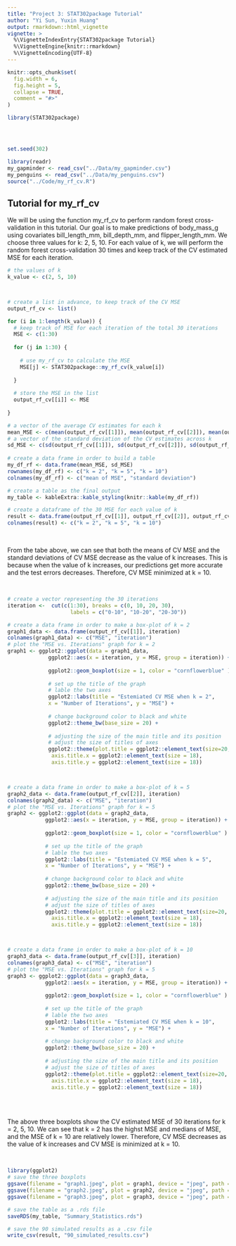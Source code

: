 ```yaml
---
title: "Project 3: STAT302package Tutorial"
author: "Yi Sun, Yuxin Huang"
output: rmarkdown::html_vignette
vignette: >
  %\VignetteIndexEntry{STAT302package Tutorial}
  %\VignetteEngine{knitr::rmarkdown}
  %\VignetteEncoding{UTF-8}
---
```


```r
knitr::opts_chunk$set(
  fig.width = 6, 
  fig.height = 5, 
  collapse = TRUE,
  comment = "#>"
)
```

```r
library(STAT302package)




set.seed(302)
```

```r
library(readr)
my_gapminder <- read_csv("../Data/my_gapminder.csv")
my_penguins <- read_csv("../Data/my_penguins.csv")
source("../Code/my_rf_cv.R")
```
## Tutorial for my_rf_cv


We will be using the function my_rf_cv to perform random forest cross-validation
in this tutorial. Our goal is to make predictions of body_mass_g using covariates bill_length_mm, bill_depth_mm, and flipper_length_mm. We choose three values for k: 2, 5, 10. For each
value of k, we will perform the random forest cross-validation 30 times and keep track
of the CV estimated MSE for each iteration.
<br>
```r
# the values of k
k_value <- c(2, 5, 10)



# create a list in advance, to keep track of the CV MSE
output_rf_cv <- list()

for (i in 1:length(k_value)) {
  # keep track of MSE for each iteration of the total 30 iterations
  MSE <- c(1:30)
  
  for (j in 1:30) {
    
    # use my_rf_cv to calculate the MSE
    MSE[j] <- STAT302package::my_rf_cv(k_value[i])
    
  }
  
  # store the MSE in the list
  output_rf_cv[[i]] <- MSE
 
}

# a vector of the average CV estimates for each k
mean_MSE <- c(mean(output_rf_cv[[1]]), mean(output_rf_cv[[2]]), mean(output_rf_cv[[3]]))
# a vector of the standard deviation of the CV estimates across k                  
sd_MSE <- c(sd(output_rf_cv[[1]]), sd(output_rf_cv[[2]]), sd(output_rf_cv[[3]]))
                                       
# create a data frame in order to build a table
my_df_rf <- data.frame(mean_MSE, sd_MSE)
rownames(my_df_rf) <- c("k = 2", "k = 5", "k = 10")
colnames(my_df_rf) <- c("mean of MSE", "standard deviation")

# create a table as the final output
my_table <- kableExtra::kable_styling(knitr::kable(my_df_rf))

# create a dataframe of the 30 MSE for each value of k
result <- data.frame(output_rf_cv[[1]], output_rf_cv[[2]], output_rf_cv[[3]])
colnames(result) <- c("k = 2", "k = 5", "k = 10")


```

<br>

From the tabe above, we can see that both the means of CV MSE and the standard deviations of CV MSE
decrease as the value of k increases. This is because when the value of k increases, our predictions get 
more accurate and the test errors decreases. Therefore, CV MSE minimized at k = 10.

<br>

```r

# create a vector representing the 30 iterations
iteration <-  cut(c(1:30), breaks = c(0, 10, 20, 30), 
                    labels = c("0-10", "10-20", "20-30"))

# create a data frame in order to make a box-plot of k = 2
graph1_data <- data.frame(output_rf_cv[[1]], iteration)
colnames(graph1_data) <- c("MSE", "iteration")
# plot the "MSE vs. Iterations" graph for k = 2
graph1 <- ggplot2::ggplot(data = graph1_data, 
             ggplot2::aes(x = iteration, y = MSE, group = iteration)) +
  
             ggplot2::geom_boxplot(size = 1, color = "cornflowerblue" ) +
    
             # set up the title of the graph
             # lable the two axes
             ggplot2::labs(title = "Estemiated CV MSE when k = 2",
             x = "Number of Iterations", y = "MSE") +
    
             # change background color to black and white
             ggplot2::theme_bw(base_size = 20) +
  
             # adjusting the size of the main title and its position
             # adjust the size of titles of axes
             ggplot2::theme(plot.title = ggplot2::element_text(size=20, hjust = 0.5), 
              axis.title.x = ggplot2::element_text(size = 18),
              axis.title.y = ggplot2::element_text(size = 18))



# create a data frame in order to make a box-plot of k = 5
graph2_data <- data.frame(output_rf_cv[[2]], iteration)
colnames(graph2_data) <- c("MSE", "iteration")
# plot the "MSE vs. Iterations" graph for k = 5
graph2 <- ggplot2::ggplot(data = graph2_data, 
            ggplot2::aes(x = iteration, y = MSE, group = iteration)) +
  
            ggplot2::geom_boxplot(size = 1, color = "cornflowerblue" ) +
    
            # set up the title of the graph
            # lable the two axes
            ggplot2::labs(title = "Estemiated CV MSE when k = 5",
            x = "Number of Iterations", y = "MSE") +
    
            # change background color to black and white
            ggplot2::theme_bw(base_size = 20) +
  
            # adjusting the size of the main title and its position
            # adjust the size of titles of axes
            ggplot2::theme(plot.title = ggplot2::element_text(size=20, hjust = 0.5), 
              axis.title.x = ggplot2::element_text(size = 18),
              axis.title.y = ggplot2::element_text(size = 18))



# create a data frame in order to make a box-plot of k = 10
graph3_data <- data.frame(output_rf_cv[[3]], iteration)
colnames(graph3_data) <- c("MSE", "iteration")
# plot the "MSE vs. Iterations" graph for k = 5
graph3 <- ggplot2::ggplot(data = graph3_data, 
            ggplot2::aes(x = iteration, y = MSE, group = iteration)) +
  
            ggplot2::geom_boxplot(size = 1, color = "cornflowerblue" ) +
    
            # set up the title of the graph
            # lable the two axes
            ggplot2::labs(title = "Estemiated CV MSE when k = 10",
            x = "Number of Iterations", y = "MSE") +
    
            # change background color to black and white
            ggplot2::theme_bw(base_size = 20) +
  
            # adjusting the size of the main title and its position
            # adjust the size of titles of axes
            ggplot2::theme(plot.title = ggplot2::element_text(size=20, hjust = 0.5), 
              axis.title.x = ggplot2::element_text(size = 18),
              axis.title.y = ggplot2::element_text(size = 18))

```
<br>
<br>

The above three boxplots show the CV estimated MSE of 30 iterations for k = 2, 5, 10.
We can see that k = 2 has the highst MSE and medians of MSE, and the MSE of k = 10 are 
relatively lower. Therefore, CV MSE decreases as the value of k increases and CV MSE is 
minimized at k = 10.

<br>

```r
library(ggplot2)
# save the three boxplots
ggsave(filename = "graph1.jpeg", plot = graph1, device = "jpeg", path = "../Output/Figures")
ggsave(filename = "graph2.jpeg", plot = graph2, device = "jpeg", path = "../Output/Figures")
ggsave(filename = "graph3.jpeg", plot = graph3, device = "jpeg", path = "../Output/Figures")


```

```r

# save the table as a .rds file
saveRDS(my_table, "Summary_Statistics.rds")


```


```r
# save the 90 simulated results as a .csv file 
write_csv(result, "90_simulated_results.csv")
```
